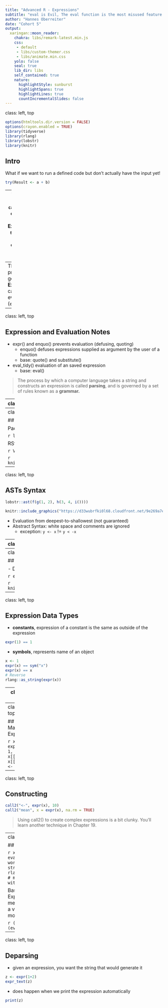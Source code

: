 ```yaml
---
title: "Advanced R - Expressions"
subtitle: "eval is Evil, The eval function is the most misused feature of JavaScript. Avoid it. - Evan Crockford"
author: "Hannes Oberreiter"
date: "Cohort 5"
output:
  xaringan::moon_reader:
    chakra: libs/remark-latest.min.js
    css: 
     - default
     - libs/custom-themer.css
     - libs/animate.min.css
    yolo: false
    seal: true
    lib_dir: libs
    self_contained: true
    nature:
      highlightStyle: sunburst
      highlightSpans: true
      highlightLines: true
      countIncrementalSlides: false
---
```


class: left, top

```r
options(htmltools.dir.version = FALSE)
options(crayon.enabled = TRUE)
library(tidyverse)
library(rlang)
library(lobstr)
library(knitr)
```

## Intro

What if we want to run a defined code but don't actually have the input yet!

```r
try(Result <- a + b)
```
--
We need first to `capture` our code into an **Expression**, so it wont be executed straight away.

```r
(Expression <- rlang::expr(Result <- a + b))
```

--
The previous generated **Expression** can be evaluated (`eval`):
```r
a <- b <- 1
eval(Expression)
Result
```

---
class: left, top

## Expression and Evaluation Notes

- expr() and enquo() prevents evaluation (defusing, quoting)
  - enquo() defuses expressions supplied as argument by the user of a function
  - base: quote() and substitute()
- eval_tidy() evaluation of an saved expression
  - base: eval()

> The process by which a computer language takes a string and constructs an expression is called **parsing**, and is governed by a set of rules known as a **grammar.**
  
---
class: left, top

### Quosure

Quoted expression that includes a reference to the context where it was created.

```r
multiply_expr_by_10 <- function(expr) {
  expr       <- enquo(expr)
  local_ten  <- 10
  quo(!!expr * local_ten)
}
quo <- multiply_expr_by_10(a + b)
quo
eval_tidy(quo)
```

---
class: left, top

## ASTs Review

Package lobstr `ast`

```r
lobstr::ast(f(x, "y", 1))
```

RStudio TreeViewer

```r
View(expr(f(x, "y", 1)))
```

```r
knitr::include_graphics("./img/view_expression.png")
```

---
class: left, top

## ASTs Syntax

```r
lobstr::ast(f(g(1, 2), h(3, 4, i())))
```

```r
knitr::include_graphics("https://d33wubrfki0l68.cloudfront.net/9e269a7eb3509ae2e9f3fa9583ff2195b947cc53/d5886/diagrams/expressions/complicated.png")
```

- Evaluation from deepest-to-shallowest (not guaranteed)
- Abstract Syntax: white space and comments are ignored
  - exception: `y <- x` != `y < -x`

---
class: left, top
#### Inside - Out Example

```r
sum(10 * sum(1+1+1), mean(c((1+1), 4)))
```

- most operators are **left-associative**, i.e. the operations on the left are evaluated first (expections: exponentiation and assignment):


```r
lobstr::ast(1 + 2 + 3) # ( 1 + 2 ) + 3
```


```r
kable(
  tibble(
    operator = c(":: :::","$ @", "[ [[","^",
                 "- +",":","%any%","* /","+ -",
                 "< > <= >= == !=	", "!","& &&","| ||",
                 "~","-> ->>","<- <<-","=","?"
                 ),
    meaning = c(
      "access variables in a namespace",
      "component / slot extraction",
      "indexing",
      "exponentiation (right to left)",
      "unary minus and plus",
      "sequence operator",
      "special operators (including %% and %/%",
      "multiply, divide",
      "(binary) add, subtract",
      "ordering and comparison",
      "negation",
      "and",
      "or",
      "as in formulae",
      "rightwards assignment",
      "assignment (right to left)",
      "assignment (right to left)",
      "help (unary and binary)"
    ),
    associativity = c(
      "left-associative","left-associative","left-associative",
      "right-associative",
      "left-associative","left-associative","left-associative",
      "left-associative","left-associative","left-associative",
      "left-associative","left-associative","left-associative",
      "left-associative",
      "right-associative","right-associative","right-associative",
      "left-associative"
    )
  ) %>%  head(4)
)
```

---
class: left, top

## Infix Calls

- Does not matter how you write it: function or infix

```r
expr(y <- x * 10)
expr(`<-`(y, `*`(x, 10)))
```


```r
knitr::include_graphics("https://d33wubrfki0l68.cloudfront.net/e32631051094207bc971e4352744db7ba6f8aac1/6f551/diagrams/expressions/prefix.png")
```

---
class: left, top

## Expression Data Types

- **constants**, expression of a constant is the same as outside of the expression

```r
expr(1) == 1
```

- **symbols**, represents name of an object

```r
x <- 1
expr(x) == sym("x")
expr(x) == x
# Reverse
rlang::as_string(expr(x))
```

---
class: left, top

## Calls

- **call object** represents a captured function call
  - type of list (pairlist to be precise)
  
```r
lobstr::ast(f(a = 1, b = 2))
```
```r
is.call(expr(f(a = 1, b = 2)))
```

---
class: left, top

## Manipulating Expressions

```r
x <- expr(f(a = 1, b = 2))
x[[1]]
x[[2]]
x$a <- 3
x
```

---
class: left, top

## Constructing

```r
call2("<-", expr(x), 10)
call2("mean", x = expr(x), na.rm = TRUE)
```

> Using call2() to create complex expressions is a bit clunky. You’ll learn another technique in Chapter 19.

---
class: left, top

## Parsing

```r
x1 <- "2 + 10"
eval(x1) # Eval wont work as it is still a string
(p1 <- rlang::parse_expr(x1)) # multiple expressions with parse_exprS
```

Base (returns Expression Vector, means it is not a list but a vector of expressions more or less the same):
```r
(p2 <- parse(text = x1))
```

```r
(eval(p1)) == (eval(p2))
```

---
class: left, top

## Deparsing

- given an expression, you want the string that would generate it

```r
z <- expr(1+2)
expr_text(z)
```

-  does happen when we print the expression automatically
```r
print(z)
```


